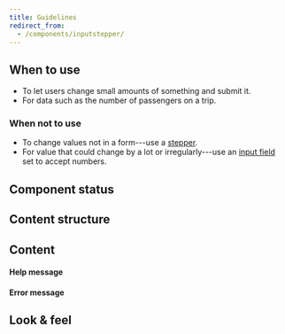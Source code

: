 ```yaml
---
title: Guidelines
redirect_from:
  - /components/inputstepper/
---
```



<ReactExample exampleId="InputStepper-default" />

## When to use

- To let users change small amounts of something and submit it.
- For data such as the number of passengers on a trip.

### When not to use

- To change values not in a form---use a [stepper](/components/interaction/stepper).
- For value that could change by a lot or irregularly---use an [input field](/components/input/inputfield)
  set to accept numbers.

## Component status

<ComponentStatus component="InputStepper" />

## Content structure

<FigmaFile
  file="4QJZqvBvRrLu6t9mwObCkA"
  node="0%3A307"
  alt="Label: provides a clear description of what users are adding/removing; value: displays the current value; decrement controller: decreases the value and to improve accessibility it's best to add a title describing the action; increment controller: increases the value and to improve accessibility it's best to add a title describing the action."
/>

## Content

<InputLabelsSnippet />

<StepperTitlesSnippet />

<InputHelpErrorSnippet />

<!-- eslint-disable -->

#### Help message

<!-- eslint-enable -->

<ReactExample exampleId="InputStepper-help" />

#### Error message

<ReactExample exampleId="InputStepper-error" />

## Look & feel

<InputBackgroundLinkSnippet />
